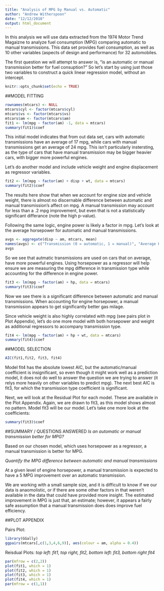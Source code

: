 ```yaml
---
title: "Analysis of MPG by Manual vs. Automatic"
author: "Andrew Witherspoon"
date: "12/12/2018"
output: html_document
---
```


In this analysis we will use data extracted from the 1974 Motor Trend Magaizne to analyze fuel consumption (MPG) comparing automatic to manual transmissions.  This data set provides fuel consumption, as well as 10 other variables (aspects of design and performance) for 32 automobiles.

The first question we will attempt to answer is, "is an automatic or manual transmission better for fuel consuption?"  So let's start by using just those two variables to construct a quick linear regression model, without an intercept.

```r
knitr::opts_chunk$set(echo = TRUE)
```
##MODEL FITTING
```r
rownames(mtcars) <- NULL
mtcars$cyl <- factor(mtcars$cyl)
mtcars$vs <- factor(mtcars$vs)
mtcars$am <- factor(mtcars$am)
fit1 <- lm(mpg ~ factor(am) -1, data = mtcars)
summary(fit1)$coef
```
This initial model indicates that from out data set, cars with automatic transmissions have an average of 17 mpg, while cars with manual transmissions get an average of 24 mpg.  This isn't particularly instersting, as the type of cars that have manual transmission may be bigger heavier cars, with bigger more powerful engines.

Let's do another model and include vehicle weight and engine displacement as regressor variables.
```r
fit2 <- lm(mpg ~ factor(am) + disp + wt, data = mtcars)
summary(fit2)$coef
````
The results here show that when we account for engine size and vehicle weight, there is almost no discernable difference between automatic and manual transmission's affect on mpg.  A manual transmission may account for less than a .2 mpg improvement, but even that is not a statistically significant differance (note the high p-value).

Following the same logic, engine power is likely a factor in mpg. Let's look at the average horsepower for automatic and manual transmissions.
```r
avgs <- aggregate(disp ~ am, mtcars, mean)
names(avgs) <- c("Transmission (0 = automatic, 1 = manual)", "Average HP")
avgs
```
So we see that autmatic transmissions are used on cars that on average, have more powerful engines.  Using horsepower as a regressor will help ensure we are measuring the mpg difference in transmission type while accounting for the difference in engine power.
```r
fit3 <- lm(mpg ~ factor(am) + hp, data = mtcars)
summary(fit3)$coef
````
Now we see there is a significant difference between automatic and manual transmissions.  When accounting for engine horsepower, a manual transmission appears to get significantly better gas milage.

Since vehicle weight is also highly correlated with mpg (see pairs plot in Plot Appendix), let's do one more model with both horsepower and weight as additional regressors to accompany transmission type.
```r
fit4 <- lm(mpg ~ factor(am) + hp + wt, data = mtcars)
summary(fit4)$coef
````

##MODEL SELECTION
```r
AIC(fit1,fit2, fit3, fit4)
```
Model fit4 has the absolute lowest AIC, but the automatic/manual coefficient is insignificant, so even though it might work well as a prediction model, it does not do well to answer the question we are trying to answer (it relys more heavily on other variables to predict mpg).  The next best AIC is fit3, for which the transmission type coefficient is significant.

Next, we will look at the Residual Plot for each model.  These are available in the Plot Appendix.  Again, we are drawn to fit3, as this model shows almost no pattern. Model fit3 will be our model.  Let's take one more look at the coefficients:
```r
summary(fit3)$coef
```

##SUMMARY / QUESTIONS ANSWERED
*Is an automatic or manual transmission better for MPG?*

Based on our chosen model, which uses horsepower as a regressor, a manual transmission is better for MPG.

*Quantify the MPG difference between automatic and manual transmissions*

At a given level of engine horsepower, a manual transmission is expected to have a 5 MPG improvement over an automatic transmission.


We are working with a small sample size, and it is difficult to know if we our data is anaomolistic, or if there are some other factors in that weren't available in the data that could have provided more insight.  The estimated improvement in MPG is just that, an estimate; however, it appears a fairly safe assumption that a manual transmission does does improve fuel efficiency.



##PLOT APPENDIX

Pairs Plot:
```r
library(GGally)
ggpairs(mtcars[,c(1,3,4,6,9)], aes(colour = am, alpha = 0.4))
```

Reisdual Plots:
*top left: fit1, top right, fit2, bottom left: fit3, bottom right fit4*
```r
par(mfrow = c(2,2))
plot(fit1, which = 1)
plot(fit2, which = 1)
plot(fit3, which = 1)
plot(fit4, which = 1)
par(mfrow = c(1,1))
```